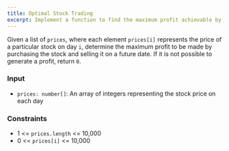 ```yaml
---
title: Optimal Stock Trading
excerpt: Implement a function to find the maximum profit achievable by buying and selling a stock once
---
```



Given a list of `prices`, where each element `prices[i]` represents the price of a particular stock on day `i`, determine the maximum profit to be made by purchasing the stock and selling it on a future date. If it is not possible to generate a profit, return `0`.

### Input

- `prices: number[]`: An array of integers representing the stock price on each day

<MDXTestExamples testCases={runTestCases} />

### Constraints

- 1 &lt;= `prices.length` &lt;= 10,000
- 0 &lt;= `prices[i]` &lt;= 10,000
